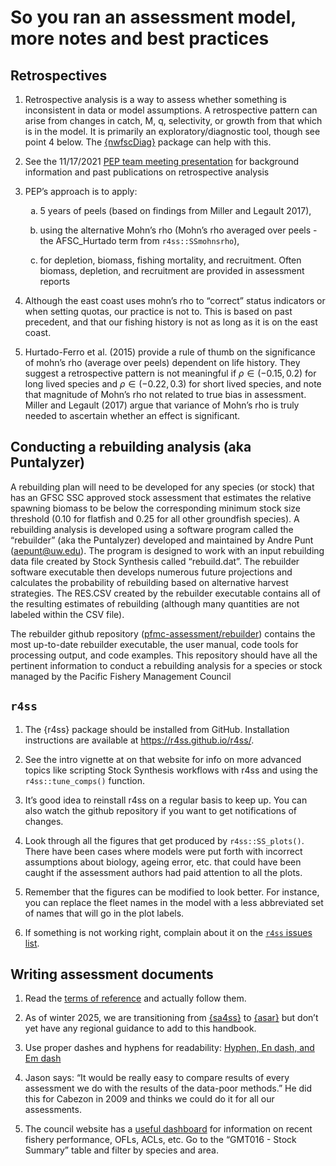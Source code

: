 # So you ran an assessment model, more notes and best practices

## Retrospectives

1.  Retrospective analysis is a way to assess whether something is inconsistent in data or model assumptions. A retrospective pattern can arise from changes in catch, M, q, selectivity, or growth from that which is in the model. It is primarily an exploratory/diagnostic tool, though see point 4 below. The [{nwfscDiag}](https://pfmc-assessments.github.io/nwfscDiag/) package can help with this.

2.  See the 11/17/2021 [PEP team meeting presentation](https://docs.google.com/presentation/d/1ZfW1-d6x-lzhxLZpYQhlIAFuAW8ij_e5oEEV0ujwP5A/edit#slide=id.gf83411298e_0_18) for background information and past publications on retrospective analysis

3.  PEP's approach is to apply:

    a.  5 years of peels (based on findings from Miller and Legault 2017),

    b.  using the alternative Mohn's rho (Mohn's rho averaged over peels - the AFSC_Hurtado term from `r4ss::SSmohnsrho`),

    c.  for depletion, biomass, fishing mortality, and recruitment. Often biomass, depletion, and recruitment are provided in assessment reports

<!-- -->

4.  Although the east coast uses mohn's rho to "correct" status indicators or when setting quotas, our practice is not to. This is based on past precedent, and that our fishing history is not as long as it is on the east coast.

5.  Hurtado-Ferro et al. (2015) provide a rule of thumb on the significance of mohn's rho (average over peels) dependent on life history. They suggest a retrospective pattern is not meaningful if $\rho \in (-0.15, 0.2)$ for long lived species and $\rho \in (-0.22, 0.3)$ for short lived species, and note that magnitude of Mohn's rho not related to true bias in assessment. Miller and Legault (2017) argue that variance of Mohn's rho is truly needed to ascertain whether an effect is significant.

## Conducting a rebuilding analysis (aka Puntalyzer)

A rebuilding plan will need to be developed for any species (or stock) that has an GFSC SSC approved stock assessment that estimates the relative spawning biomass to be below the corresponding minimum stock size threshold (0.10 for flatfish and 0.25 for all other groundfish species). A rebuilding analysis is developed using a software program called the "rebuilder" (aka the Puntalyzer) developed and maintained by Andre Punt ([aepunt\@uw.edu](aepunt@uw.edu)). The program is designed to work with an input rebuilding data file created by Stock Synthesis called "rebuild.dat". The rebuilder software executable then develops numerous future projections and calculates the probability of rebuilding based on alternative harvest strategies. The RES.CSV created by the rebuilder executable contains all of the resulting estimates of rebuilding (although many quantities are not labeled within the CSV file).

The rebuilder github repository ([pfmc-assessment/rebuilder](https://github.com/pfmc-assessments/rebuilder)) contains the most up-to-date rebuilder executable, the user manual, code tools for processing output, and code examples. This repository should have all the pertinent information to conduct a rebuilding analysis for a species or stock managed by the Pacific Fishery Management Council

## `r4ss`

1.  The {r4ss} package should be installed from GitHub. Installation instructions are available at [https://r4ss.github.io/r4ss/](https://r4ss.github.io/r4ss/).

2.  See the intro vignette at on that website for info on more advanced topics like scripting Stock Synthesis workflows with r4ss and using the `r4ss::tune_comps()` function.

3.  It's good idea to reinstall r4ss on a regular basis to keep up. You can also watch the github repository if you want to get notifications of changes.

4.  Look through all the figures that get produced by `r4ss::SS_plots()`. There have been cases where models were put forth with incorrect assumptions about biology, ageing error, etc. that could have been caught if the assessment authors had paid attention to all the plots.

5.  Remember that the figures can be modified to look better. For instance, you can replace the fleet names in the model with a less abbreviated set of names that will go in the plot labels.

6.  If something is not working right, complain about it on the [`r4ss` issues list](https://github.com/r4ss/r4ss/issues).

## Writing assessment documents

1.  Read the [terms of reference](https://www.pcouncil.org/documents/2020/05/f-2-attachment-3-draft-revised-terms-of-reference-for-the-groundfish-and-coastal-pelagic-species-stock-assessment-process-for-2021-and-2022.pdf/) and actually follow them.

1.  As of winter 2025, we are transitioning from [{sa4ss}](https://pfmc-assessments.github.io/sa4ss/) to [{asar}](https://nmfs-ost.github.io/asar/) but don't yet have any regional guidance to add to this handbook.

1.  Use proper dashes and hyphens for readability: [Hyphen, En dash, and Em dash](http://cutewriting.blogspot.com/2008/06/en-dash-em-dash-and-hyphen.html)

1.  Jason says: "It would be really easy to compare results of every assessment we do with the results of the data-poor methods." He did this for Cabezon in 2009 and thinks we could do it for all our assessments.

1.  The council website has a [useful dashboard](https://reports.psmfc.org/pacfin/f?p=501:5302:5212201589304:INITIAL::) for information on recent fishery performance, OFLs, ACLs, etc. Go to the "GMT016 - Stock Summary" table and filter by species and area.
